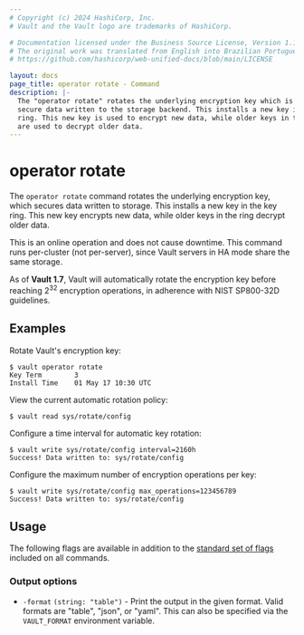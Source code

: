 ```yaml
---
# Copyright (c) 2024 HashiCorp, Inc.
# Vault and the Vault logo are trademarks of HashiCorp.

# Documentation licensed under the Business Source License, Version 1.1.
# The original work was translated from English into Brazilian Portuguese.
# https://github.com/hashicorp/web-unified-docs/blob/main/LICENSE

layout: docs
page_title: operator rotate - Command
description: |-
  The "operator rotate" rotates the underlying encryption key which is used to
  secure data written to the storage backend. This installs a new key in the key
  ring. This new key is used to encrypt new data, while older keys in the ring
  are used to decrypt older data.
---
```


# operator rotate

The `operator rotate` command rotates the underlying encryption key, which
secures data written to storage. This installs a new key in the key ring.
This new key encrypts new data, while older keys in the ring decrypt
older data.

This is an online operation and does not cause downtime. This command runs
per-cluster (not per-server), since Vault servers in HA mode share the same
storage.

As of **Vault 1.7**, Vault will automatically rotate the encryption key before
reaching 2<sup>32</sup> encryption operations, in adherence with NIST SP800-32D
guidelines.

## Examples

Rotate Vault's encryption key:

```shell-session
$ vault operator rotate
Key Term        3
Install Time    01 May 17 10:30 UTC
```

View the current automatic rotation policy:

```shell-session
$ vault read sys/rotate/config
```

Configure a time interval for automatic key rotation:

```shell-session
$ vault write sys/rotate/config interval=2160h
Success! Data written to: sys/rotate/config
```

Configure the maximum number of encryption operations per key:

```shell-session
$ vault write sys/rotate/config max_operations=123456789
Success! Data written to: sys/rotate/config
```

## Usage

The following flags are available in addition to the [standard set of
flags](/vault/docs/commands) included on all commands.

### Output options

- `-format` `(string: "table")` - Print the output in the given format. Valid
  formats are "table", "json", or "yaml". This can also be specified via the
  `VAULT_FORMAT` environment variable.

